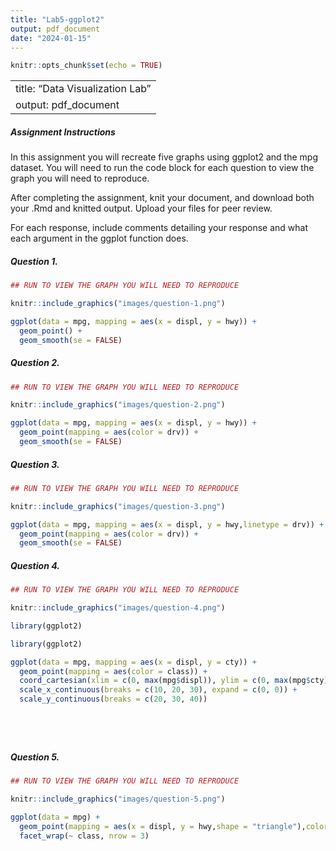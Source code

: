 ---
title: "Lab5-ggplot2"
output: pdf_document
date: "2024-01-15"
---

```{r setup, include=FALSE}
knitr::opts_chunk$set(echo = TRUE)
```

---
title: "Data Visualization Lab"
output: pdf_document
---

##### Assignment Instructions

In this assignment you will recreate five graphs using ggplot2 and the mpg dataset. You will need to run the code block for each question to view the graph you will need to reproduce. 

After completing the assignment, knit your document, and download both your .Rmd and knitted output. Upload your files for peer review. 

For each response, include comments detailing your response and what each argument in the ggplot function does. 


##### Question 1.

```{r question-1}
## RUN TO VIEW THE GRAPH YOU WILL NEED TO REPRODUCE 

knitr::include_graphics("images/question-1.png")
```

```{r question-1-response}
ggplot(data = mpg, mapping = aes(x = displ, y = hwy)) + 
  geom_point() + 
  geom_smooth(se = FALSE)
```

##### Question 2.

```{r question-2}
## RUN TO VIEW THE GRAPH YOU WILL NEED TO REPRODUCE 

knitr::include_graphics("images/question-2.png")
```

```{r question-2-response}
ggplot(data = mpg, mapping = aes(x = displ, y = hwy)) + 
  geom_point(mapping = aes(color = drv)) + 
  geom_smooth(se = FALSE)

```

##### Question 3.

```{r question-3}
## RUN TO VIEW THE GRAPH YOU WILL NEED TO REPRODUCE 

knitr::include_graphics("images/question-3.png")
```

```{r question-3-response}
ggplot(data = mpg, mapping = aes(x = displ, y = hwy,linetype = drv)) + 
  geom_point(mapping = aes(color = drv)) + 
  geom_smooth(se = FALSE)


```

##### Question 4.

```{r question-4}
## RUN TO VIEW THE GRAPH YOU WILL NEED TO REPRODUCE 

knitr::include_graphics("images/question-4.png")
```

```{r question-4-response}

library(ggplot2)

library(ggplot2)

ggplot(data = mpg, mapping = aes(x = displ, y = cty)) + 
  geom_point(mapping = aes(color = class)) +
  coord_cartesian(xlim = c(0, max(mpg$displ)), ylim = c(0, max(mpg$cty))) +
  scale_x_continuous(breaks = c(10, 20, 30), expand = c(0, 0)) +
  scale_y_continuous(breaks = c(20, 30, 40))






```

##### Question 5.

```{r question-5}
## RUN TO VIEW THE GRAPH YOU WILL NEED TO REPRODUCE 

knitr::include_graphics("images/question-5.png")
```

```{r question-5-response}
ggplot(data = mpg) + 
  geom_point(mapping = aes(x = displ, y = hwy,shape = "triangle"),color="Orange",show.legend = FALSE) +   scale_shape_manual(values = c(17))+
  facet_wrap(~ class, nrow = 3)
  

```